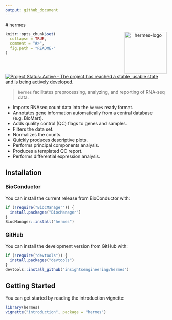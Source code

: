 ```yaml
---
output: github_document
---
```


<!-- README.md is generated from README.Rmd. Please edit that file -->

# hermes <p align="center"> <img src='man/figures/logo.png' align="right" height="131.5" alt="hermes-logo"/> </p>

```r
knitr::opts_chunk$set(
  collapse = TRUE,
  comment = "#>",
  fig.path = "README-"
)
```

[![Project Status: Active - The project has reached a stable, usable state and is being actively developed.](https://www.repostatus.org/badges/latest/active.svg)](https://www.repostatus.org/#active)
\

> `hermes` facilitates preprocessing, analyzing, and reporting of RNA-seq data.

- Imports RNAseq count data into the `hermes` ready format.
- Annotates gene information automatically from a central database (e.g. BioMart).
- Adds quality control (QC) flags to genes and samples.
- Filters the data set.
- Normalizes the counts.
- Quickly produces descriptive plots.
- Performs principal components analysis.
- Produces a templated QC report.
- Performs differential expression analysis.

## Installation

### BioConductor

You can install the current release from BioConductor with:

```r
if (!require("BiocManager")) {
  install.packages("BiocManager")
}
BiocManager::install("hermes")
```

### GitHub

You can install the development version from GitHub with:

```r
if (!require("devtools")) {
  install.packages("devtools")
}
devtools::install_github("insightsengineering/hermes")
```

## Getting Started

You can get started by reading the introduction vignette:

```r
library(hermes)
vignette("introduction", package = "hermes")
```
